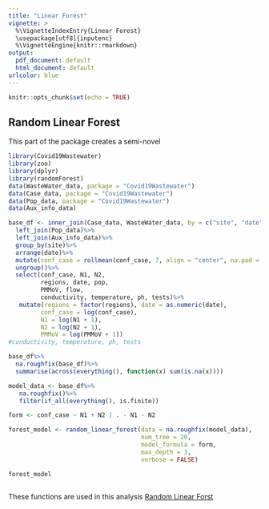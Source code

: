 ```yaml
---
title: "Linear Forest"
vignette: >
  %\VignetteIndexEntry{Linear Forest}
  \usepackage[utf8]{inputenc}
  %\VignetteEngine{knitr::rmarkdown}
output:
  pdf_document: default
  html_document: default
urlcolor: blue
---
```


```r
knitr::opts_chunk$set(echo = TRUE)
```

## Random Linear Forest
This part of the package creates a semi-novel 


```r
library(Covid19Wastewater)
library(zoo)
library(dplyr)
library(randomForest)
data(WasteWater_data, package = "Covid19Wastewater")
data(Case_data, package = "Covid19Wastewater")
data(Pop_data, package = "Covid19Wastewater")
data(Aux_info_data)

base_df <- inner_join(Case_data, WasteWater_data, by = c("site", "date"))%>%
  left_join(Pop_data)%>%
  left_join(Aux_info_data)%>%
  group_by(site)%>%
  arrange(date)%>%
  mutate(conf_case = rollmean(conf_case, 7, align = "center", na.pad = TRUE))%>%
  ungroup()%>%
  select(conf_case, N1, N2,
         regions, date, pop,
         PMMoV, flow,
         conductivity, temperature, ph, tests)%>%
   mutate(regions = factor(regions), date = as.numeric(date),
         conf_case = log(conf_case),
         N1 = log(N1 + 1),
         N2 = log(N2 + 1),
         PMMoV = log(PMMoV + 1))
#conductivity, temperature, ph, tests

base_df%>%
  na.roughfix(base_df)%>%
  summarise(across(everything(), function(x) sum(is.na(x))))

model_data <- base_df%>%
   na.roughfix()%>%
   filter(if_all(everything(), is.finite))

```

```r
form <- conf_case ~ N1 + N2 | . - N1 - N2

forest_model <- random_linear_forest(data = na.roughfix(model_data),
                                     num_tree = 20, 
                                     model_formula = form,
                                     max_depth = 3,
                                     verbose = FALSE)

forest_model
```


```r
```

These functions are used in this analysis
[Random Linear Forst](https://github.com/UW-Madison-DSI/Covid19-Wastewater-Analysis/blob/main/results/trend_analysis/rand_forest_comp.html)